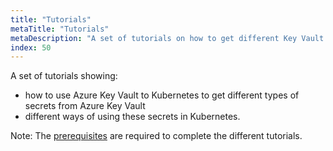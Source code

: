 ```yaml
---
title: "Tutorials"
metaTitle: "Tutorials"
metaDescription: "A set of tutorials on how to get different Key Vault objects into Kubernetes."
index: 50
---
```


A set of tutorials showing:

  * how to use Azure Key Vault to Kubernetes to get different types of secrets from Azure Key Vault
  * different ways of using these secrets in Kubernetes.

<div class="alert alert-warning" role="alert">
  Note: The <a href="/tutorials/0-prerequisites">prerequisites</a> are required to complete the different tutorials.
</div>



<SubToc location="/tutorials/" height="250px" />